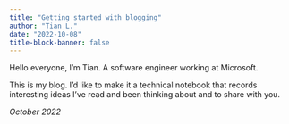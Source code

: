 ```yaml
---
title: "Getting started with blogging"
author: "Tian L."
date: "2022-10-08"
title-block-banner: false
---
```


Hello everyone, I'm Tian. A software engineer working at Microsoft.

This is my blog. I'd like to make it a technical notebook that records interesting ideas I've read and been thinking about and to share with you.

*October 2022*
